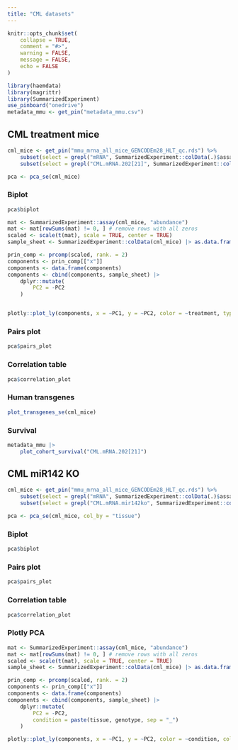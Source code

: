 ```yaml
---
title: "CML datasets"
---
```


```r
knitr::opts_chunk$set(
    collapse = TRUE,
    comment = "#>",
    warning = FALSE,
    message = FALSE,
    echo = FALSE
)
```

```r
library(haemdata)
library(magrittr)
library(SummarizedExperiment)
use_pinboard("onedrive")
metadata_mmu <- get_pin("metadata_mmu.csv")
```

::: {.panel-tabset}

## CML treatment mice

```r
cml_mice <- get_pin("mmu_mrna_all_mice_GENCODEm28_HLT_qc.rds") %>%
    subset(select = grepl("mRNA", SummarizedExperiment::colData(.)$assay)) %>%
    subset(select = grepl("CML.mRNA.202[21]", SummarizedExperiment::colData(.)$cohort))

pca <- pca_se(cml_mice)
```

::: {.panel-tabset}

### Biplot

```r
pca$biplot
```
```r
mat <- SummarizedExperiment::assay(cml_mice, "abundance")
mat <- mat[rowSums(mat) != 0, ] # remove rows with all zeros
scaled <- scale(t(mat), scale = TRUE, center = TRUE)
sample_sheet <- SummarizedExperiment::colData(cml_mice) |> as.data.frame()

prin_comp <- prcomp(scaled, rank. = 2)
components <- prin_comp[["x"]]
components <- data.frame(components)
components <- cbind(components, sample_sheet) |>
    dplyr::mutate(
        PC2 = -PC2
    )


plotly::plot_ly(components, x = ~PC1, y = ~PC2, color = ~treatment, type = "scatter", mode = "markers", hovertext = ~library_id)
```

### Pairs plot

```r
pca$pairs_plot
```

### Correlation table

```r
pca$correlation_plot
```

### Human transgenes

```r
plot_transgenes_se(cml_mice)
```

### Survival
```r
metadata_mmu |>
    plot_cohort_survival("CML.mRNA.202[21]")
```

:::

## CML miR142 KO

::: {.panel-tabset}
```r
cml_mice <- get_pin("mmu_mrna_all_mice_GENCODEm28_HLT_qc.rds") %>%
    subset(select = grepl("mRNA", SummarizedExperiment::colData(.)$assay)) %>%
    subset(select = grepl("CML.mRNA.mir142ko", SummarizedExperiment::colData(.)$cohort))

pca <- pca_se(cml_mice, col_by = "tissue")
```

### Biplot

```r
pca$biplot
```

### Pairs plot

```r
pca$pairs_plot
```

### Correlation table

```r
pca$correlation_plot
```

### Plotly PCA

```r
mat <- SummarizedExperiment::assay(cml_mice, "abundance")
mat <- mat[rowSums(mat) != 0, ] # remove rows with all zeros
scaled <- scale(t(mat), scale = TRUE, center = TRUE)
sample_sheet <- SummarizedExperiment::colData(cml_mice) |> as.data.frame()

prin_comp <- prcomp(scaled, rank. = 2)
components <- prin_comp[["x"]]
components <- data.frame(components)
components <- cbind(components, sample_sheet) |>
    dplyr::mutate(
        PC2 = -PC2,
        condition = paste(tissue, genotype, sep = "_")
    )

plotly::plot_ly(components, x = ~PC1, y = ~PC2, color = ~condition, colors = c("seagreen", "springgreen3", "red", "royalblue"), type = "scatter", mode = "markers", hovertext = ~library_id)
```

:::

:::
